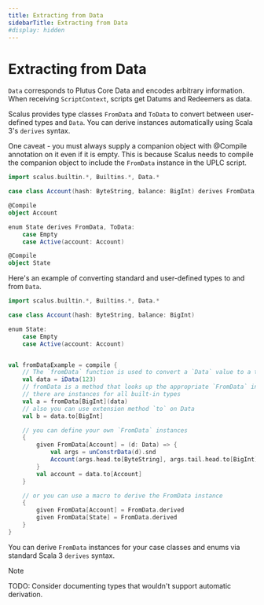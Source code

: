 ```yaml
---
title: Extracting from Data
sidebarTitle: Extracting from Data
#display: hidden
---
```


# Extracting from Data

`Data` corresponds to Plutus Core Data and encodes arbitrary information.
When receiving `ScriptContext`, scripts get Datums and Redeemers as data.

Scalus provides type classes `FromData` and `ToData` to convert between user-defined types and `Data`. You can derive instances automatically using Scala 3's `derives` syntax.

One caveat - you must always supply a companion object with @Compile annotation on it even if it is empty.
This is because Scalus needs to compile the companion object to include the `FromData` instance in the UPLC script.

```scala mdoc:compile-only
import scalus.builtin.*, Builtins.*, Data.*

case class Account(hash: ByteString, balance: BigInt) derives FromData, ToData

@Compile
object Account

enum State derives FromData, ToData:
    case Empty
    case Active(account: Account)

@Compile
object State

```

Here's an example of converting standard and user-defined types to and from `Data`.

```scala mdoc:compile-only
import scalus.builtin.*, Builtins.*, Data.*

case class Account(hash: ByteString, balance: BigInt)

enum State:
    case Empty
    case Active(account: Account)


val fromDataExample = compile {
    // The `fromData` function is used to convert a `Data` value to a typed Scala value.
    val data = iData(123)
    // fromData is a method that looks up the appropriate `FromData` instance for the type
    // there are instances for all built-in types
    val a = fromData[BigInt](data)
    // also you can use extension method `to` on Data
    val b = data.to[BigInt]

    // you can define your own `FromData` instances
    {
        given FromData[Account] = (d: Data) => {
            val args = unConstrData(d).snd
            Account(args.head.to[ByteString], args.tail.head.to[BigInt])
        }
        val account = data.to[Account]
    }

    // or you can use a macro to derive the FromData instance
    {
        given FromData[Account] = FromData.derived
        given FromData[State] = FromData.derived
    }
}
```

You can derive `FromData` instances for your case classes and enums via standard Scala 3 `derives` syntax.

> [!NOTE]
> TODO: Consider documenting types that wouldn't support automatic derivation.
